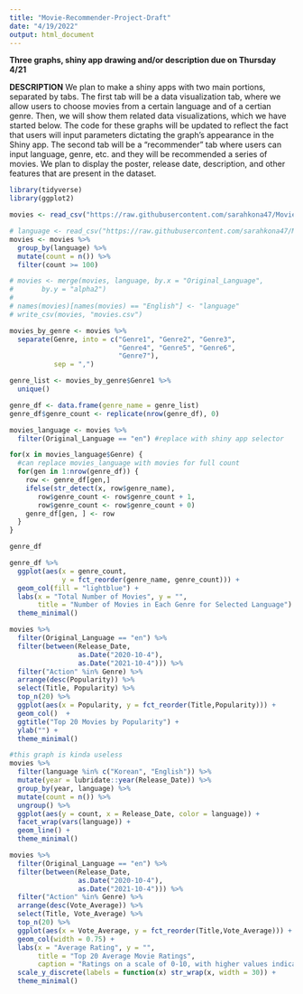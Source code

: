 ```yaml
---
title: "Movie-Recommender-Project-Draft"
date: "4/19/2022"
output: html_document
---
```


**Three graphs, shiny app drawing and/or description due on Thursday 4/21**

**DESCRIPTION**
We plan to make a shiny apps with two main portions, separated by tabs. The first tab will be a data visualization tab, where we allow users to choose movies from a certain language and of a certian genre. Then, we will show them related data visualizations, which we have started below. The code for these graphs will be updated to reflect the fact that users will input parameters dictating the graph's appearance in the Shiny app. The second tab will be a "recommender" tab where users can input language, genre, etc. and they will be recommended a series of movies. We plan to display the poster, release date, description, and other features that are present in the dataset. 

```r
library(tidyverse)
library(ggplot2)
```

```r

movies <- read_csv("https://raw.githubusercontent.com/sarahkona47/Movie-Recommender-using-shiny/datasetnew/movies_with_lang.csv")

# language <- read_csv("https://raw.githubusercontent.com/sarahkona47/Movie-Recommender-using-shiny/datasetnew/movies_with_lang.csv")
movies <- movies %>% 
  group_by(language) %>% 
  mutate(count = n()) %>% 
  filter(count >= 100)
```

```r
# movies <- merge(movies, language, by.x = "Original_Language", 
#       by.y = "alpha2")
# 
# names(movies)[names(movies) == "English"] <- "language"
# write_csv(movies, "movies.csv")
```


```r
movies_by_genre <- movies %>%
  separate(Genre, into = c("Genre1", "Genre2", "Genre3",
                           "Genre4", "Genre5", "Genre6",
                           "Genre7"), 
           sep = ",")
```

```r
genre_list <- movies_by_genre$Genre1 %>% 
  unique()

genre_df <- data.frame(genre_name = genre_list)
genre_df$genre_count <- replicate(nrow(genre_df), 0)

movies_language <- movies %>% 
  filter(Original_Language == "en") #replace with shiny app selector

for(x in movies_language$Genre) { 
  #can replace movies_language with movies for full count
  for(gen in 1:nrow(genre_df)) {
    row <- genre_df[gen,]
    ifelse(str_detect(x, row$genre_name),
       row$genre_count <- row$genre_count + 1,
       row$genre_count <- row$genre_count + 0)
    genre_df[gen, ] <- row
  }
}

genre_df

```


```r
genre_df %>% 
  ggplot(aes(x = genre_count, 
             y = fct_reorder(genre_name, genre_count))) +
  geom_col(fill = "lightblue") +
  labs(x = "Total Number of Movies", y = "", 
       title = "Number of Movies in Each Genre for Selected Language") +
  theme_minimal() 
```

```r
movies %>%
  filter(Original_Language == "en") %>% 
  filter(between(Release_Date,
                 as.Date("2020-10-4"),
                 as.Date("2021-10-4"))) %>%
  filter("Action" %in% Genre) %>%
  arrange(desc(Popularity)) %>%
  select(Title, Popularity) %>%
  top_n(20) %>%
  ggplot(aes(x = Popularity, y = fct_reorder(Title,Popularity))) + 
  geom_col()  + 
  ggtitle("Top 20 Movies by Popularity") + 
  ylab("") + 
  theme_minimal()
```

```r
#this graph is kinda useless
movies %>% 
  filter(language %in% c("Korean", "English")) %>%
  mutate(year = lubridate::year(Release_Date)) %>% 
  group_by(year, language) %>% 
  mutate(count = n()) %>% 
  ungroup() %>% 
  ggplot(aes(y = count, x = Release_Date, color = language)) + 
  facet_wrap(vars(language)) +
  geom_line() + 
  theme_minimal()
```

```r
movies %>%
  filter(Original_Language == "en") %>% 
  filter(between(Release_Date, 
                 as.Date("2020-10-4"), 
                 as.Date("2021-10-4"))) %>% 
  filter("Action" %in% Genre) %>% 
  arrange(desc(Vote_Average)) %>%
  select(Title, Vote_Average) %>%
  top_n(20) %>%
  ggplot(aes(x = Vote_Average, y = fct_reorder(Title,Vote_Average))) + 
  geom_col(width = 0.75) + 
  labs(x = "Average Rating", y = "",
       title = "Top 20 Average Movie Ratings",
       caption = "Ratings on a scale of 0-10, with higher values indicating better scores.\nData based on consumer ratings from TMDB.") +
  scale_y_discrete(labels = function(x) str_wrap(x, width = 30)) +
  theme_minimal()
```


